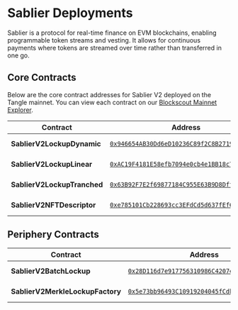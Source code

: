 # Sablier Deployments

Sablier is a protocol for real-time finance on EVM blockchains, enabling programmable token streams and vesting. It allows for continuous payments where tokens are streamed over time rather than transferred in one go.

## Core Contracts

Below are the core contract addresses for Sablier V2 deployed on the Tangle mainnet. You can view each contract on our [Blockscout Mainnet Explorer](https://explorer.tangle.tools/).

| Contract                    | Address                                                                                                                          | Version     |
| --------------------------- | -------------------------------------------------------------------------------------------------------------------------------- | ----------- |
| **SablierV2LockupDynamic**  | [`0x946654AB30Dd6eD10236C89f2C8B2719df653691`](https://explorer.tangle.tools/address/0x946654AB30Dd6eD10236C89f2C8B2719df653691) | core-v1.2.0 |
| **SablierV2LockupLinear**   | [`0xAC19F4181E58efb7094e0cb4e1BB18c79F6AAdf4`](https://explorer.tangle.tools/address/0xAC19F4181E58efb7094e0cb4e1BB18c79F6AAdf4) | core-v1.2.0 |
| **SablierV2LockupTranched** | [`0x63B92F7E2f69877184C955E63B9D8Dff55e52e14`](https://explorer.tangle.tools/address/0x63B92F7E2f69877184C955E63B9D8Dff55e52e14) | core-v1.2.0 |
| **SablierV2NFTDescriptor**  | [`0xe785101Cb228693cc3EFdCd5d637fEf6A6Ff7259`](https://explorer.tangle.tools/address/0xe785101Cb228693cc3EFdCd5d637fEf6A6Ff7259) | core-v1.2.0 |

## Periphery Contracts

| Contract                         | Address                                                                                                                          | Version          |
| -------------------------------- | -------------------------------------------------------------------------------------------------------------------------------- | ---------------- |
| **SablierV2BatchLockup**         | [`0x28D116d7e917756310986C4207eA54183fcba06A`](https://explorer.tangle.tools/address/0x28D116d7e917756310986C4207eA54183fcba06A) | periphery-v1.2.0 |
| **SablierV2MerkleLockupFactory** | [`0x5e73bb96493C10919204045fCdb639D35ad859f8`](https://explorer.tangle.tools/address/0x5e73bb96493C10919204045fCdb639D35ad859f8) | periphery-v1.2.0 |
